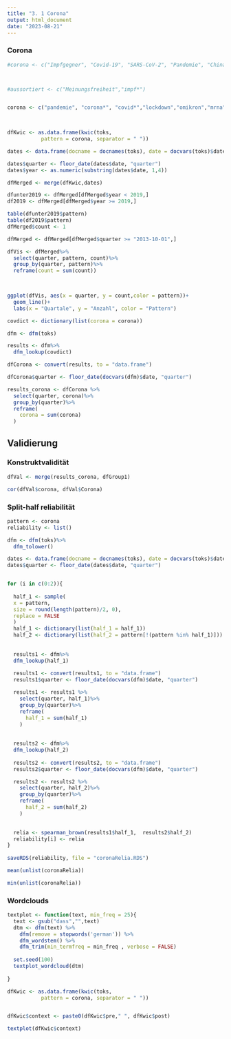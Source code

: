 ```yaml
---
title: "3. 1 Corona"
output: html_document
date: "2023-08-21"
---
```

### Corona

```r
#corona <- c("Impfgegner", "Covid-19", "SARS-CoV-2", "Pandemie", "China-Virus", "Impfpflicht", "AstraZeneca", "Testzentrum", "Verschwörung(stheorien)", #"Corona-Leugner", "Corona-Klage", "Maskenpflicht","Impfung")



#aussortiert <- c("Meinungsfreiheit","impf*")


corona <- c("pandemie", "corona*", "covid*","lockdown","omikron","mrna","testzentr*")

            

```


```r
dfKwic <- as.data.frame(kwic(toks,
           pattern = corona, separator = " "))

dates <- data.frame(docname = docnames(toks), date = docvars(toks)$date)

dates$quarter <- floor_date(dates$date, "quarter")
dates$year <- as.numeric(substring(dates$date, 1,4))

dfMerged <- merge(dfKwic,dates)

dfunter2019 <- dfMerged[dfMerged$year < 2019,]
df2019 <- dfMerged[dfMerged$year >= 2019,]

table(dfunter2019$pattern)
table(df2019$pattern)
dfMerged$count <- 1

dfMerged <- dfMerged[dfMerged$quarter >= "2013-10-01",]

dfVis <- dfMerged%>%
  select(quarter, pattern, count)%>%
  group_by(quarter, pattern)%>%
  reframe(count = sum(count))
  


ggplot(dfVis, aes(x = quarter, y = count,color = pattern))+
  geom_line()+
  labs(x = "Quartale", y = "Anzahl", color = "Pattern")
```

```r
covdict <- dictionary(list(corona = corona))

dfm <- dfm(toks)

results <- dfm%>%
  dfm_lookup(covdict)

dfCorona <- convert(results, to = "data.frame")

dfCorona$quarter <- floor_date(docvars(dfm)$date, "quarter")

results_corona <- dfCorona %>%
  select(quarter, corona)%>%
  group_by(quarter)%>%
  reframe(
    corona = sum(corona)
  )

```


## Validierung

### Konstruktvalidität

```r
dfVal <- merge(results_corona, dfGroup1)

cor(dfVal$corona, dfVal$Corona)
```
### Split-half reliabilität

```r
pattern <- corona
reliability <- list()

dfm <- dfm(toks)%>%
  dfm_tolower()

dates <- data.frame(docname = docnames(toks), date = docvars(toks)$date)
dates$quarter <- floor_date(dates$date, "quarter")


for (i in c(0:2)){
  
  half_1 <- sample(
  x = pattern,
  size = round(length(pattern)/2, 0),
  replace = FALSE
  )
  half_1 <- dictionary(list(half_1 = half_1))
  half_2 <- dictionary(list(half_2 = pattern[!(pattern %in% half_1)]))
  
  
  results1 <- dfm%>%
  dfm_lookup(half_1)
  
  results1 <- convert(results1, to = "data.frame")
  results1$quarter <- floor_date(docvars(dfm)$date, "quarter")

  results1 <- results1 %>%
    select(quarter, half_1)%>%
    group_by(quarter)%>%
    reframe(
      half_1 = sum(half_1)
    )
  
  
  results2 <- dfm%>%
  dfm_lookup(half_2)
  
  results2 <- convert(results2, to = "data.frame")
  results2$quarter <- floor_date(docvars(dfm)$date, "quarter")

  results2 <- results2 %>%
    select(quarter, half_2)%>%
    group_by(quarter)%>%
    reframe(
      half_2 = sum(half_2)
    )
  

  relia <- spearman_brown(results1$half_1,  results2$half_2)
  reliability[i] <- relia
}
  
saveRDS(reliability, file = "coronaRelia.RDS") 

mean(unlist(coronaRelia))

min(unlist(coronaRelia))
```


### Wordclouds

```r
textplot <- function(text, min_freq = 25){
  text <- gsub("dass","",text)
  dtm <- dfm(text) %>%
    dfm(remove = stopwords('german')) %>%
    dfm_wordstem() %>%
    dfm_trim(min_termfreq = min_freq , verbose = FALSE)
  
  set.seed(100)
  textplot_wordcloud(dtm)
  
}
```

```r
dfKwic <- as.data.frame(kwic(toks,
           pattern = corona, separator = " "))


dfKwic$context <- paste0(dfKwic$pre," ", dfKwic$post)

textplot(dfKwic$context)
```
